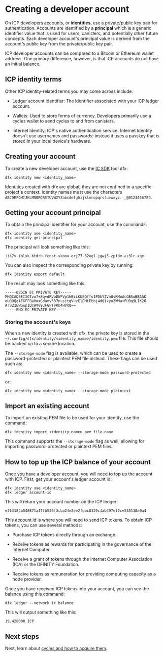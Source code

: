 # Creating a developer account

On ICP developers accounts, or **identities**, use a private/public key pair for authentication. Accounts are identified by a **principal** which is a generic identifier value that is used for users, canisters, and potentially other future concepts. Each developer account's principal value is derived from the account's public key from the private/public key pair. 

ICP developer accounts can be compared to a Bitcoin or Ethereum wallet address. One primary difference, however, is that ICP accounts do not have an initial balance. 

## ICP identity terms

Other ICP identity-related terms you may come across include:

- Ledger account identifier: The identifier associated with your ICP ledger account.

- Wallets: Used to store forms of currency. Developers primarily use a cycles wallet to send cycles to and from canisters.

- Internet Identity: ICP's native authentication service. Internet Identity doesn't use usernames and passwords; instead it uses a passkey that is stored in your local device's hardware.

## Creating your account

To create a new developer account, use the [IC SDK](/docs/current/developer-docs/getting-started/install/) tool dfx:

```
dfx identity new <identity_name>
```

Identities created with dfx are global; they are not confined to a specific project's context. Identity names must use the characters `ABCDEFGHIJKLMNOPQRSTUVWXYZabcdefghijklmnopqrstuvwxyz.-_@0123456789`.

## Getting your account principal

To obtain the principal identifier for your account, use the commands:

```
dfx identity use <identity_name>
dfx identity get-principal
```

The principal will look something like this:

```
itk7v-ihlxk-ktdrh-fcnst-vkoou-orj77-52ogl-jqwj5-zpfdv-az3lr-xqe
```

You can also inspect the corresponding private key by running:

```
dfx identity export default
```

The result may look something like this:

```
-----BEGIN EC PRIVATE KEY-----
MHQCAQEEIIGTvo7+8q+dRVoDWPVp1hBziKUEOffo1PDkY2Vn8sKMoAcGBSuBBAAK
oUQDQgAEXFFBa0oxGdamv537nusjtgVuzElEMtEbbj4dQ1xyu2WMa+PU9q9LIK26
Ar821EwGwp1Qc9Vv93FGPTvRb4HVXQ==
-----END EC PRIVATE KEY-----
```


### Storing the account's keys

When a new identity is created with dfx, the private key is stored in the `~/.config/dfx/identity/<identity_name>/identity.pem` file. This file should be backed up to a secure location.

The `--storage-mode` flag is available, which can be used to create a password-protected or plaintext PEM file instead. These flags can be used such as:

```
dfx identity new <identity_name> --storage-mode password-protected
```

or:

```
dfx identity new <identity_name> --storage-mode plaintext
```

## Import an existing account

To import an existing PEM file to be used for your identity, use the command:

```
dfx identity import <identity_name> pem_file-name
```

This command supports the `--storage-mode` flag as well, allowing for importing password-protected or plaintext PEM files.

## How to top up the ICP balance of your account

Once you have a developer account, you will need to top up the account with ICP. First, get your account's ledger account id:

```
dfx identity use <identity_name>
dfx ledger account-id
```

This will return your account number on the ICP ledger:

```
e213184a548871a47fb526f3cba24e2ee2fbbc8129c4ab497ef2ce535130a0a4
```

This account id is where you will need to send ICP tokens. To obtain ICP tokens, you can use several methods:

- Purchase ICP tokens directly through an exchange.

- Receive tokens as rewards for participating in the governance of the Internet Computer.

- Receive a grant of tokens through the Internet Computer Association (ICA) or the DFINITY Foundation.

- Receive tokens as remuneration for providing computing capacity as a node provider.


Once you have received ICP tokens into your account, you can see the balance using this command:

```
dfx ledger --network ic balance
```

This will output something like this:

```
19.420000 ICP
```

## Next steps 

Next, learn about [cycles and how to acquire them](/docs/current/developer-docs/getting-started/cycles/cycles-faucet).